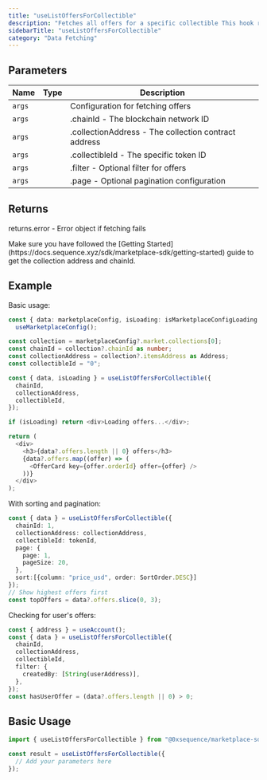 ```yaml
---
title: "useListOffersForCollectible"
description: "Fetches all offers for a specific collectible This hook retrieves a list of active offers made on a specific collectible, including offer details like price, expiry, and maker information. Results can be filtered and paginated as needed."
sidebarTitle: "useListOffersForCollectible"
category: "Data Fetching"
---
```


## Parameters

| Name   | Type | Description                                          |
| ------ | ---- | ---------------------------------------------------- |
| `args` |      | Configuration for fetching offers                    |
| `args` |      | .chainId - The blockchain network ID                 |
| `args` |      | .collectionAddress - The collection contract address |
| `args` |      | .collectibleId - The specific token ID               |
| `args` |      | .filter - Optional filter for offers                 |
| `args` |      | .page - Optional pagination configuration            |

## Returns

returns.error - Error object if fetching fails

<Note>
  Make sure you have followed the [Getting
  Started](https://docs.sequence.xyz/sdk/marketplace-sdk/getting-started) guide
  to get the collection address and chainId.
</Note>

## Example

Basic usage:

```typescript
const { data: marketplaceConfig, isLoading: isMarketplaceConfigLoading } =
  useMarketplaceConfig();

const collection = marketplaceConfig?.market.collections[0];
const chainId = collection?.chainId as number;
const collectionAddress = collection?.itemsAddress as Address;
const collectibleId = "0";

const { data, isLoading } = useListOffersForCollectible({
  chainId,
  collectionAddress,
  collectibleId,
});

if (isLoading) return <div>Loading offers...</div>;

return (
  <div>
    <h3>{data?.offers.length || 0} offers</h3>
    {data?.offers.map((offer) => (
      <OfferCard key={offer.orderId} offer={offer} />
    ))}
  </div>
);
```

With sorting and pagination:

```typescript
const { data } = useListOffersForCollectible({
  chainId: 1,
  collectionAddress: collectionAddress,
  collectibleId: tokenId,
  page: {
    page: 1,
    pageSize: 20,
  },
  sort:[{column: "price_usd", order: SortOrder.DESC}]
});
// Show highest offers first
const topOffers = data?.offers.slice(0, 3);
```

Checking for user's offers:

```typescript
const { address } = useAccount();
const { data } = useListOffersForCollectible({
  chainId,
  collectionAddress,
  collectibleId,
  filter: {
    createdBy: [String(userAddress)],
  },
});
const hasUserOffer = (data?.offers.length || 0) > 0;
```

## Basic Usage

```typescript
import { useListOffersForCollectible } from "@0xsequence/marketplace-sdk/react/hooks";

const result = useListOffersForCollectible({
  // Add your parameters here
});
```

